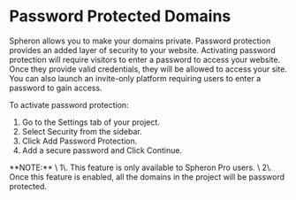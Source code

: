 
# Password Protected Domains

Spheron allows you to make your domains private. Password protection provides an added layer of security to your website. Activating password protection will require visitors to enter a password to access your website. Once they provide valid credentials, they will be allowed to access your site. You can also launch an invite-only platform requiring users to enter a password to gain access.

To activate password protection:

1. Go to the Settings tab of your project.
2. Select Security from the sidebar.
3. Click Add Password Protection.
4. Add a secure password and Click Continue.

<Callout type="info">
  **NOTE:** \
  1\. This feature is only available to Spheron Pro users. \
  2\. Once this feature is enabled, all the domains in the project will be password protected.
</Callout>